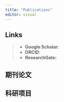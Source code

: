 ```yaml
---
title: "Publications"
editor: visual
---
```


::: callout-note
## Links

> -   **Google Scholar**: 
> -   **ORCID**: 
> -   **ResearchGate:** 
:::

 

## 期刊论文


## 科研项目

